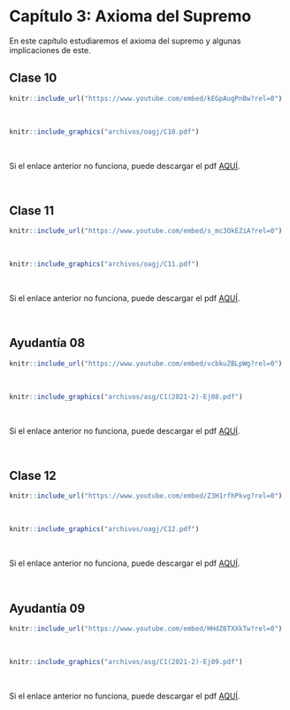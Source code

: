 
# Capítulo 3: Axioma del Supremo {-}

En este capítulo estudiaremos el axioma del supremo y algunas implicaciones de este.


## Clase 10

<!--Aquí aparecerán tanto el video como las notas de dicha clase.-->

  
```r
knitr::include_url("https://www.youtube.com/embed/kEGpAugPnBw?rel=0")
```
<br/> <!--Esto se pone para que se genere un espacio en blanco en la salida html-->


```r
knitr::include_graphics("archivos/oagj/C10.pdf")
```

<br/>

Si el enlace anterior no funciona, puede descargar el pdf [AQUÍ](archivos/oagj/C10.pdf).


<br/>

## Clase 11

<!--Aquí aparecerán tanto el video como las notas de dicha clase.-->

  
```r
knitr::include_url("https://www.youtube.com/embed/s_mc3OkEZiA?rel=0")
```
<br/> <!--Esto se pone para que se genere un espacio en blanco en la salida html-->


```r
knitr::include_graphics("archivos/oagj/C11.pdf")
```

<br/>

Si el enlace anterior no funciona, puede descargar el pdf [AQUÍ](archivos/oagj/C11.pdf).


<br/>


## Ayudantía 08 {#ayudantia08}

<!--Aquí aparecerán tanto el video como las notas de dicha clase.-->
```r
knitr::include_url("https://www.youtube.com/embed/vcbkuZBLpWg?rel=0")
```

</br> <!--Esto se pone para que se genere un espacio en blanco en la salida html-->


```r
knitr::include_graphics("archivos/asg/C1(2021-2)-Ej08.pdf")
```

</br>

Si el enlace anterior no funciona, puede descargar el pdf [AQUÍ](archivos/asg/C1(2021-2)-Ej08.pdf).


<br/>

## Clase 12

<!--Aquí aparecerán tanto el video como las notas de dicha clase.-->


```r
knitr::include_url("https://www.youtube.com/embed/Z3H1rfhPkvg?rel=0")
```
<br/> <!--Esto se pone para que se genere un espacio en blanco en la salida html-->


```r
knitr::include_graphics("archivos/oagj/C12.pdf")
```

<br/>

Si el enlace anterior no funciona, puede descargar el pdf [AQUÍ](archivos/oagj/C12.pdf).


<br/>

## Ayudantía 09 {#ayudantia09}

<!--Aquí aparecerán tanto el video como las notas de dicha clase.-->
```r
knitr::include_url("https://www.youtube.com/embed/HHdZ6TXXkTw?rel=0")
```

</br> <!--Esto se pone para que se genere un espacio en blanco en la salida html-->


```r
knitr::include_graphics("archivos/asg/C1(2021-2)-Ej09.pdf")
```

</br>

Si el enlace anterior no funciona, puede descargar el pdf [AQUÍ](archivos/asg/C1(2021-2)-Ej09.pdf).


<br/>

